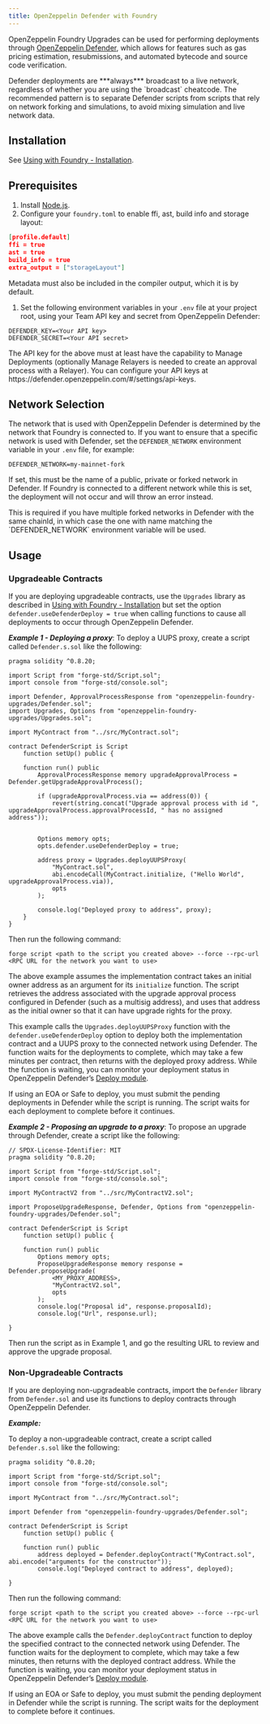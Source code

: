 ```yaml
---
title: OpenZeppelin Defender with Foundry
---
```


OpenZeppelin Foundry Upgrades can be used for performing deployments through [OpenZeppelin Defender](https://docs.openzeppelin.com/defender/), which allows for features such as gas pricing estimation, resubmissions, and automated bytecode and source code verification.

<Callout type='warn'>
Defender deployments are ***always*** broadcast to a live network, regardless of whether you are using the `broadcast` cheatcode.
</Callout>
The recommended pattern is to separate Defender scripts from scripts that rely on network forking and simulations, to avoid mixing simulation and live network data.

## Installation

See [Using with Foundry - Installation](foundry-upgrades#installation).

## Prerequisites
1. Install [Node.js](https://nodejs.org/).
2. Configure your `foundry.toml` to enable ffi, ast, build info and storage layout:

```json
[profile.default]
ffi = true
ast = true
build_info = true
extra_output = ["storageLayout"]
```

<Callout>
Metadata must also be included in the compiler output, which it is by default.  
</Callout>

1. Set the following environment variables in your `.env` file at your project root, using your Team API key and secret from OpenZeppelin Defender:

```
DEFENDER_KEY=<Your API key>
DEFENDER_SECRET=<Your API secret>
```

<Callout>
The API key for the above must at least have the capability to Manage Deployments (optionally Manage Relayers is needed to create an approval process with a Relayer). You can configure your API keys at https://defender.openzeppelin.com/#/settings/api-keys.
</Callout>

## Network Selection

The network that is used with OpenZeppelin Defender is determined by the network that Foundry is connected to.
If you want to ensure that a specific network is used with Defender, set the `DEFENDER_NETWORK` environment variable in your `.env` file, for example:

```
DEFENDER_NETWORK=my-mainnet-fork
```
If set, this must be the name of a public, private or forked network in Defender. If Foundry is connected to a different network while this is set, the deployment will not occur and will throw an error instead.

<Callout>
This is required if you have multiple forked networks in Defender with the same chainId, in which case the one with name matching the `DEFENDER_NETWORK` environment variable will be used.
</Callout>

## Usage

### Upgradeable Contracts

If you are deploying upgradeable contracts, use the `Upgrades` library as described in [Using with Foundry - Installation](foundry-upgrades#installation) but set the option `defender.useDefenderDeploy = true` when calling functions to cause all deployments to occur through OpenZeppelin Defender.

***Example 1 - Deploying a proxy***:
To deploy a UUPS proxy, create a script called `Defender.s.sol` like the following:
```solidity
pragma solidity ^0.8.20;

import Script from "forge-std/Script.sol";
import console from "forge-std/console.sol";

import Defender, ApprovalProcessResponse from "openzeppelin-foundry-upgrades/Defender.sol";
import Upgrades, Options from "openzeppelin-foundry-upgrades/Upgrades.sol";

import MyContract from "../src/MyContract.sol";

contract DefenderScript is Script 
    function setUp() public {

    function run() public 
        ApprovalProcessResponse memory upgradeApprovalProcess = Defender.getUpgradeApprovalProcess();

        if (upgradeApprovalProcess.via == address(0)) {
            revert(string.concat("Upgrade approval process with id ", upgradeApprovalProcess.approvalProcessId, " has no assigned address"));
        

        Options memory opts;
        opts.defender.useDefenderDeploy = true;

        address proxy = Upgrades.deployUUPSProxy(
            "MyContract.sol",
            abi.encodeCall(MyContract.initialize, ("Hello World", upgradeApprovalProcess.via)),
            opts
        );

        console.log("Deployed proxy to address", proxy);
    }
}
```

Then run the following command:
```console
forge script <path to the script you created above> --force --rpc-url <RPC URL for the network you want to use>
```

The above example assumes the implementation contract takes an initial owner address as an argument for its `initialize` function. The script retrieves the address associated with the upgrade approval process configured in Defender (such as a multisig address), and uses that address as the initial owner so that it can have upgrade rights for the proxy.

This example calls the `Upgrades.deployUUPSProxy` function with the `defender.useDefenderDeploy` option to deploy both the implementation contract and a UUPS proxy to the connected network using Defender. The function waits for the deployments to complete, which may take a few minutes per contract, then returns with the deployed proxy address. While the function is waiting, you can monitor your deployment status in OpenZeppelin Defender’s [Deploy module](https://defender.openzeppelin.com/v2/#/deploy).

<Callout>
If using an EOA or Safe to deploy, you must submit the pending deployments in Defender while the script is running. The script waits for each deployment to complete before it continues.
</Callout>

***Example 2 - Proposing an upgrade to a proxy***:
To propose an upgrade through Defender, create a script like the following:
```solidity
// SPDX-License-Identifier: MIT
pragma solidity ^0.8.20;

import Script from "forge-std/Script.sol";
import console from "forge-std/console.sol";

import MyContractV2 from "../src/MyContractV2.sol";

import ProposeUpgradeResponse, Defender, Options from "openzeppelin-foundry-upgrades/Defender.sol";

contract DefenderScript is Script 
    function setUp() public {

    function run() public 
        Options memory opts;
        ProposeUpgradeResponse memory response = Defender.proposeUpgrade(
            <MY_PROXY_ADDRESS>,
            "MyContractV2.sol",
            opts
        );
        console.log("Proposal id", response.proposalId);
        console.log("Url", response.url);
    
}
```

Then run the script as in Example 1, and go the resulting URL to review and approve the upgrade proposal.

### Non-Upgradeable Contracts

If you are deploying non-upgradeable contracts, import the `Defender` library from `Defender.sol` and use its functions to deploy contracts through OpenZeppelin Defender.

***Example:***

To deploy a non-upgradeable contract, create a script called `Defender.s.sol` like the following:
```solidity
pragma solidity ^0.8.20;

import Script from "forge-std/Script.sol";
import console from "forge-std/console.sol";

import MyContract from "../src/MyContract.sol";

import Defender from "openzeppelin-foundry-upgrades/Defender.sol";

contract DefenderScript is Script 
    function setUp() public {

    function run() public 
        address deployed = Defender.deployContract("MyContract.sol", abi.encode("arguments for the constructor"));
        console.log("Deployed contract to address", deployed);
    
}
```

Then run the following command:
```console
forge script <path to the script you created above> --force --rpc-url <RPC URL for the network you want to use>
```

The above example calls the `Defender.deployContract` function to deploy the specified contract to the connected network using Defender. The function waits for the deployment to complete, which may take a few minutes, then returns with the deployed contract address. While the function is waiting, you can monitor your deployment status in OpenZeppelin Defender’s [Deploy module](https://defender.openzeppelin.com/v2/#/deploy).

<Callout>
If using an EOA or Safe to deploy, you must submit the pending deployment in Defender while the script is running. The script waits for the deployment to complete before it continues.
</Callout>
